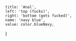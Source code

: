 
	title: 'Anal',
	left: 'top (fucks)',
	right: 'bottom (gets fucked)',
	name: 'navy blue',
	value: color.blueNavy,
}
